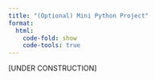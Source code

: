 ```yaml
---
title: "(Optional) Mini Python Project"
format:
  html:
    code-fold: show
    code-tools: true
---
```


[UNDER CONSTRUCTION]
